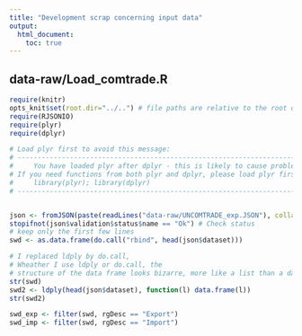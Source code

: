 ```yaml
---
title: "Development scrap concerning input data"
output:
  html_document:
    toc: true
---
```



## data-raw/Load_comtrade.R
```r
require(knitr)
opts_knit$set(root.dir="../..") # file paths are relative to the root of the project directory
require(RJSONIO)
require(plyr)
require(dplyr)
```

```r
# Load plyr first to avoid this message:
# -------------------------------------------------------------------------------
#     You have loaded plyr after dplyr - this is likely to cause problems.
# If you need functions from both plyr and dplyr, please load plyr first, then dplyr:
#     library(plyr); library(dplyr)
# -------------------------------------------------------------------------------


json <- fromJSON(paste(readLines("data-raw/UNCOMTRADE_exp.JSON"), collapse=""), nullValue = NA)
stopifnot(json$validation$status$name == "Ok") # Check status
# keep only the first few lines
swd <- as.data.frame(do.call("rbind", head(json$dataset)))

# I replaced ldply by do.call,
# Wheather I use ldply or do.call, the
# structure of the data frame looks bizarre, more like a list than a dataframe.
str(swd)
swd2 <- ldply(head(json$dataset), function(l) data.frame(l))
str(swd2)

swd_exp <- filter(swd, rgDesc == "Export")
swd_imp <- filter(swd, rgDesc == "Import")
``` 

